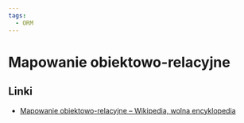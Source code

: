 ```yaml
---
tags:
  - ORM
---
```


# Mapowanie obiektowo-relacyjne

## Linki

- [Mapowanie obiektowo-relacyjne – Wikipedia, wolna encyklopedia](https://pl.wikipedia.org/wiki/Mapowanie_obiektowo-relacyjne)
